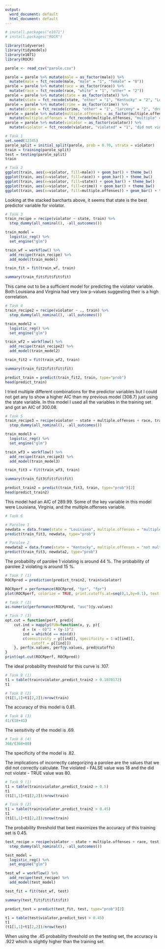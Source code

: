 ---
output:
  word_document: default
  html_document: default
---
```{r}
# install.packages("e1071")
# install.packages("ROCR")
```


```{r}
library(tidyverse)
library(tidymodels)
library(e1071)
library(ROCR)
```


```{r}
parole <- read_csv("parole.csv")

```

```{r}
parole = parole %>% mutate(male = as_factor(male)) %>%
  mutate(male = fct_recode(male, "male" = "1", "female" = "0"))
parole = parole %>% mutate(race = as_factor(race)) %>%
  mutate(race = fct_recode(race, "white" = "1", "other" = "2"))
parole = parole %>% mutate(state = as_factor(state)) %>%
  mutate(state = fct_recode(state, "other" = "1", "Kentucky" = "2", "Louisiana" = "3", "Virginia" = "4"))
parole = parole %>% mutate(crime = as_factor(crime)) %>%
  mutate(crime = fct_recode(crime, "other" = "1", "larceny" = "2", "drug-related" = "3", "driving-related" = "4"))
parole = parole %>% mutate(multiple.offenses = as_factor(multiple.offenses)) %>%
  mutate(multiple.offenses = fct_recode(multiple.offenses, "multiple" = "1", "not multiple" = "0"))
parole = parole %>% mutate(violator = as_factor(violator)) %>%
  mutate(violator = fct_recode(violator, "violated" = "1", "did not violate" = "0"))
```

```{r}
# Task 1
set.seed(12345)
parole_split = initial_split(parole, prob = 0.70, strata = violator)
train = training(parole_split)
test = testing(parole_split)
train
```

```{r}
# Task 2
ggplot(train, aes(x=violator, fill=male)) + geom_bar() + theme_bw()
ggplot(train, aes(x=violator, fill=race)) + geom_bar() + theme_bw()
ggplot(train, aes(x=violator, fill=state)) + geom_bar() + theme_bw()
ggplot(train, aes(x=violator, fill=crime)) + geom_bar() + theme_bw()
ggplot(train, aes(x=violator, fill=multiple.offenses)) + geom_bar() + theme_bw()
```
Looking at the stacked barcharts above, it seems that state is the best predictor variable for violator.

```{r}
# Task 3
train_recipe = recipe(violator ~ state, train) %>%
  step_dummy(all_nominal(), -all_outcomes())

train_model =
  logistic_reg() %>%
  set_engine("glm")

train_wf = workflow() %>%
  add_recipe(train_recipe) %>%
  add_model(train_model)

train_fit = fit(train_wf, train)

summary(train_fit$fit$fit$fit)

```
This came out to be a sufficient model for predicting the violator variable. Both Louisiana and Virginia had very low p-values suggesting their is a high correlation.
```{r}
# Task 4
train_recipe2 = recipe(violator ~ ., train) %>%
  step_dummy(all_nominal(), -all_outcomes())

train_model2 =
  logistic_reg() %>%
  set_engine("glm")

train_wf2 = workflow() %>%
  add_recipe(train_recipe2) %>%
  add_model(train_model2)

train_fit2 = fit(train_wf2, train)

summary(train_fit2$fit$fit$fit)

predict_train = predict(train_fit2, train, type="prob")
head(predict_train)
```

I tried multiple different combinations for the predictor variables but I could not get any to show a higher AIC than my previous model (308.7) just using the state variable. In this model I used all the variables in the training set and got an AIC of 300.08.

```{r}
# Task 5
train_recipe3 = recipe(violator ~ state + multiple.offenses + race, train) %>%
  step_dummy(all_nominal(), -all_outcomes())

train_model3 =
  logistic_reg() %>%
  set_engine("glm")

train_wf3 = workflow() %>%
  add_recipe(train_recipe3) %>%
  add_model(train_model3)

train_fit3 = fit(train_wf3, train)

summary(train_fit3$fit$fit$fit)

predict_train2 = predict(train_fit3, train, type="prob")[2]
head(predict_train2)
```
This model had an AIC of 289.99. Some of the key variable in this model were Louisiana, Virginia, and the multiple.offenses variable.
```{r}
# Task 6

# Parolee 1
newdata = data.frame(state = "Louisiana", multiple.offenses = "multiple", race = "white")
predict(train_fit3, newdata, type="prob")

# Parolee 2
newdata2 = data.frame(state = "Kentucky", multiple.offenses = "not multiple", race = "other")
predict(train_fit3, newdata2, type="prob")
```
The probability of parolee 1 violating is around 44 %.
The probability of parolee 2 violating is around 15 %.
```{r}
# Task 7 (1)
ROCRpred = prediction(predict_train2, train$violator)

ROCRperf = performance(ROCRpred, "tpr", "fpr")
plot(ROCRperf, colorize = TRUE, print.cutoffs.at=seq(0,1,by=0.1), text.adj=c(-0.2,1.7))
```
```{r}
# Task 7 (2)
as.numeric(performance(ROCRpred, "auc")@y.values)
```
```{r}
# Task 7 (3)
opt.cut = function(perf, pred){
    cut.ind = mapply(FUN=function(x, y, p){
        d = (x - 0)^2 + (y-1)^2
        ind = which(d == min(d))
        c(sensitivity = y[[ind]], specificity = 1-x[[ind]], 
            cutoff = p[[ind]])
    }, perf@x.values, perf@y.values, pred@cutoffs)
}
print(opt.cut(ROCRperf, ROCRpred))
```
The ideal probability threshold for this curve is .107.

```{r}
# Task 8 (1)
t1 = table(train$violator,predict_train2 > 0.1070172)
t1
```
```{r}
# Task 8 (2)
(t1[1,1]+t1[2,2])/nrow(train)
```
The accuracy of this model is 0.81.
```{r}
# Task 8 (3)
41/(18+41)
```
The sensitivity of the model is .69.
```{r}
# Task 8 (4)
368/(368+80)
```
The specificity of the model is .82.

The implications of incorrectly categorizing a parolee are the values that we did not correctly calculate. The violated - FALSE value was 18 and the did not violate - TRUE value was 80.

```{r}
# Task 9 (1)
t1 = table(train$violator,predict_train2 > 0.5)
t1
(t1[1,1]+t1[2,2])/nrow(train)
```
```{r}
# Task 9 (2)
t1 = table(train$violator,predict_train2 > 0.45)
t1
(t1[1,1]+t1[2,2])/nrow(train)
```
The probability threshold that best maximizes the accuracy of this training set is 0.45.
```{r}
test_recipe = recipe(violator ~ state + multiple.offenses + race, test) %>%
  step_dummy(all_nominal(), -all_outcomes())

test_model =
  logistic_reg() %>%
  set_engine("glm")

test_wf = workflow() %>%
  add_recipe(test_recipe) %>%
  add_model(test_model)

test_fit = fit(test_wf, test)

summary(test_fit$fit$fit$fit)

predict_test = predict(test_fit, test, type="prob")[2]

t1 = table(test$violator,predict_test > 0.45)
t1
(t1[1,1]+t1[2,2])/nrow(test)
```
When using the .45 probability threshold on the testing set, the accuracy is .922 which is slightly higher than the training set.

